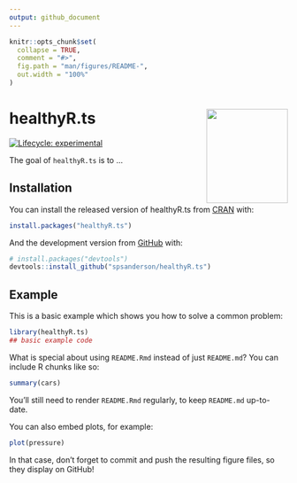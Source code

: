 ```yaml
---
output: github_document
---
```


<!-- README.md is generated from README.Rmd. Please edit that file -->

```r
knitr::opts_chunk$set(
  collapse = TRUE,
  comment = "#>",
  fig.path = "man/figures/README-",
  out.width = "100%"
)
```

# healthyR.ts <img src="man/figures/healthyR_ts6.png" width="147" height="170" align="right" />

<!-- badges: start -->
[![Lifecycle: experimental](https://img.shields.io/badge/lifecycle-experimental-orange.svg)](https://www.tidyverse.org/lifecycle/#experimental)
<!-- badges: end -->

The goal of `healthyR.ts` is to ...

## Installation

You can install the released version of healthyR.ts from [CRAN](https://CRAN.R-project.org) with:

``` r
install.packages("healthyR.ts")
```

And the development version from [GitHub](https://github.com/) with:

``` r
# install.packages("devtools")
devtools::install_github("spsanderson/healthyR.ts")
```
## Example

This is a basic example which shows you how to solve a common problem:

```r
library(healthyR.ts)
## basic example code
```

What is special about using `README.Rmd` instead of just `README.md`? You can include R chunks like so:

```r
summary(cars)
```

You'll still need to render `README.Rmd` regularly, to keep `README.md` up-to-date.

You can also embed plots, for example:

```r
plot(pressure)
```

In that case, don't forget to commit and push the resulting figure files, so they display on GitHub!
